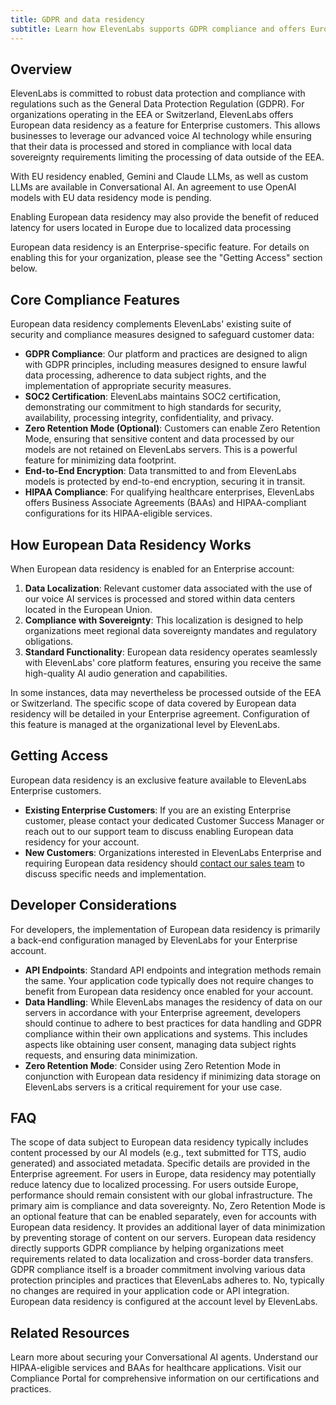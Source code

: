 ```yaml
---
title: GDPR and data residency
subtitle: Learn how ElevenLabs supports GDPR compliance and offers European data residency for enhanced data sovereignty.
---
```


## Overview

ElevenLabs is committed to robust data protection and compliance with regulations such as the General Data Protection Regulation (GDPR). For organizations operating in the EEA or Switzerland, ElevenLabs offers European data residency as a feature for Enterprise customers. This allows businesses to leverage our advanced voice AI technology while ensuring that their data is processed and stored in compliance with local data sovereignty requirements limiting the processing of data outside of the EEA.

<Note>
  With EU residency enabled, Gemini and Claude LLMs, as well as custom LLMs are available in
  Conversational AI. An agreement to use OpenAI models with EU data residency mode is pending.
</Note>

Enabling European data residency may also provide the benefit of reduced latency for users located in Europe due to localized data processing

<Note>
  European data residency is an Enterprise-specific feature. For details on enabling this for your
  organization, please see the "Getting Access" section below.
</Note>

## Core Compliance Features

European data residency complements ElevenLabs' existing suite of security and compliance measures designed to safeguard customer data:

- **GDPR Compliance**: Our platform and practices are designed to align with GDPR principles, including measures designed to ensure lawful data processing, adherence to data subject rights, and the implementation of appropriate security measures.
- **SOC2 Certification**: ElevenLabs maintains SOC2 certification, demonstrating our commitment to high standards for security, availability, processing integrity, confidentiality, and privacy.
- **Zero Retention Mode (Optional)**: Customers can enable Zero Retention Mode, ensuring that sensitive content and data processed by our models are not retained on ElevenLabs servers. This is a powerful feature for minimizing data footprint.
- **End-to-End Encryption**: Data transmitted to and from ElevenLabs models is protected by end-to-end encryption, securing it in transit.
- **HIPAA Compliance**: For qualifying healthcare enterprises, ElevenLabs offers Business Associate Agreements (BAAs) and HIPAA-compliant configurations for its HIPAA-eligible services.

## How European Data Residency Works

When European data residency is enabled for an Enterprise account:

1.  **Data Localization**: Relevant customer data associated with the use of our voice AI services is processed and stored within data centers located in the European Union.
2.  **Compliance with Sovereignty**: This localization is designed to help organizations meet regional data sovereignty mandates and regulatory obligations.
3.  **Standard Functionality**: European data residency operates seamlessly with ElevenLabs' core platform features, ensuring you receive the same high-quality AI audio generation and capabilities.

<Info>
  In some instances, data may nevertheless be processed outside of the EEA or Switzerland. The
  specific scope of data covered by European data residency will be detailed in your Enterprise
  agreement. Configuration of this feature is managed at the organizational level by ElevenLabs.
</Info>

## Getting Access

European data residency is an exclusive feature available to ElevenLabs Enterprise customers.

- **Existing Enterprise Customers**: If you are an existing Enterprise customer, please contact your dedicated Customer Success Manager or reach out to our support team to discuss enabling European data residency for your account.
- **New Customers**: Organizations interested in ElevenLabs Enterprise and requiring European data residency should [contact our sales team](https://elevenlabs.io/contact-sales) to discuss specific needs and implementation.

## Developer Considerations

For developers, the implementation of European data residency is primarily a back-end configuration managed by ElevenLabs for your Enterprise account.

- **API Endpoints**: Standard API endpoints and integration methods remain the same. Your application code typically does not require changes to benefit from European data residency once enabled for your account.
- **Data Handling**: While ElevenLabs manages the residency of data on our servers in accordance with your Enterprise agreement, developers should continue to adhere to best practices for data handling and GDPR compliance within their own applications and systems. This includes aspects like obtaining user consent, managing data subject rights requests, and ensuring data minimization.
- **Zero Retention Mode**: Consider using Zero Retention Mode in conjunction with European data residency if minimizing data storage on ElevenLabs servers is a critical requirement for your use case.

## FAQ

<AccordionGroup>
  <Accordion title="What specific data is covered by European data residency?">
    The scope of data subject to European data residency typically includes content processed by our
    AI models (e.g., text submitted for TTS, audio generated) and associated metadata. Specific
    details are provided in the Enterprise agreement.
  </Accordion>
  <Accordion title="Does European data residency impact API performance?">
    For users in Europe, data residency may potentially reduce latency due to localized processing.
    For users outside Europe, performance should remain consistent with our global infrastructure.
    The primary aim is compliance and data sovereignty.
  </Accordion>
  <Accordion title="Is Zero Retention Mode automatically enabled with European data residency?">
    No, Zero Retention Mode is an optional feature that can be enabled separately, even for accounts
    with European data residency. It provides an additional layer of data minimization by preventing
    storage of content on our servers.
  </Accordion>
  <Accordion title="How does this relate to GDPR compliance?">
    European data residency directly supports GDPR compliance by helping organizations meet
    requirements related to data localization and cross-border data transfers. GDPR compliance
    itself is a broader commitment involving various data protection principles and practices that
    ElevenLabs adheres to.
  </Accordion>
  <Accordion title="Do I need to change my API calls or SDK usage?">
    No, typically no changes are required in your application code or API integration. European data
    residency is configured at the account level by ElevenLabs.
  </Accordion>
</AccordionGroup>

## Related Resources

<CardGroup cols={2}>
  <Card
    title="Conversational AI Security"
    href="/docs/conversational-ai/customization/authentication"
  >
    Learn more about securing your Conversational AI agents.
  </Card>
  <Card title="HIPAA Compliance" href="/docs/conversational-ai/legal/hipaa">
    Understand our HIPAA-eligible services and BAAs for healthcare applications.
  </Card>
  <Card title="ElevenLabs Compliance Portal" href="https://compliance.elevenlabs.io/">
    Visit our Compliance Portal for comprehensive information on our certifications and practices.
  </Card>
</CardGroup>
